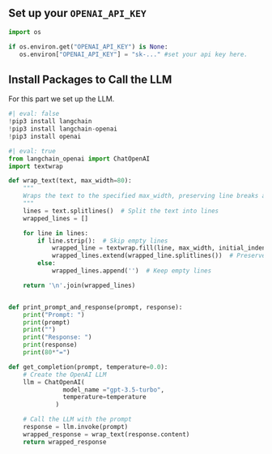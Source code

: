## Set up your `OPENAI_API_KEY`

```python
import os

if os.environ.get("OPENAI_API_KEY") is None:
   os.environ["OPENAI_API_KEY"] = "sk-..." #set your api key here.
```

## Install Packages to Call the LLM

For this part we set up the LLM.

```python
#| eval: false
!pip3 install langchain
!pip3 install langchain-openai
!pip3 install openai
```

```python
#| eval: true
from langchain_openai import ChatOpenAI
import textwrap

def wrap_text(text, max_width=80):
    """
    Wraps the text to the specified max_width, preserving line breaks and formatting.
    """
    lines = text.splitlines()  # Split the text into lines
    wrapped_lines = []

    for line in lines:
        if line.strip():  # Skip empty lines
            wrapped_line = textwrap.fill(line, max_width, initial_indent='', subsequent_indent='')
            wrapped_lines.extend(wrapped_line.splitlines())  # Preserve line breaks
        else:
            wrapped_lines.append('')  # Keep empty lines

    return '\n'.join(wrapped_lines)


def print_prompt_and_response(prompt, response):
    print("Prompt: ")
    print(prompt)
    print("")
    print("Response: ")
    print(response)
    print(80*"=")

def get_completion(prompt, temperature=0.0):
    # Create the OpenAI LLM
    llm = ChatOpenAI(
               model_name ="gpt-3.5-turbo",
               temperature=temperature
             )

    # Call the LLM with the prompt
    response = llm.invoke(prompt)
    wrapped_response = wrap_text(response.content)
    return wrapped_response
```

